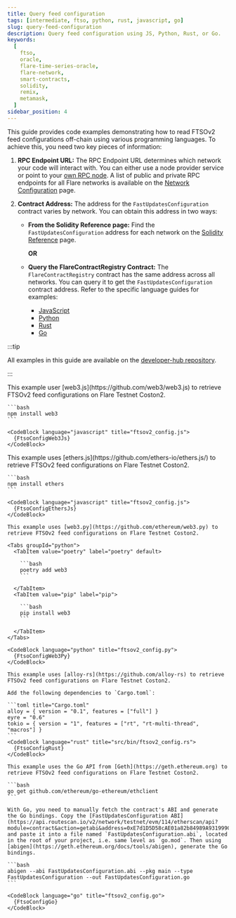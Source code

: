 ```yaml
---
title: Query feed configuration
tags: [intermediate, ftso, python, rust, javascript, go]
slug: query-feed-configuration
description: Query feed configuration using JS, Python, Rust, or Go.
keywords:
  [
    ftso,
    oracle,
    flare-time-series-oracle,
    flare-network,
    smart-contracts,
    solidity,
    remix,
    metamask,
  ]
sidebar_position: 4
---
```



This guide provides code examples demonstrating how to read FTSOv2 feed configurations off-chain using various programming languages. To achieve this, you need two key pieces of information:

1. **RPC Endpoint URL:** The RPC Endpoint URL determines which network your code will interact with. You can either use a node provider service or point to your [own RPC node](/run-node/rpc-node). A list of public and private RPC endpoints for all Flare networks is available on the [Network Configuration](/network/overview#configuration) page.

2. **Contract Address:** The address for the `FastUpdatesConfiguration` contract varies by network. You can obtain this address in two ways:

   - **From the Solidity Reference page:** Find the `FastUpdatesConfiguration` address for each network on the [Solidity Reference](../solidity-reference) page.

     **OR**

   - **Query the FlareContractRegistry Contract:** The `FlareContractRegistry` contract has the same address across all networks. You can query it to get the `FastUpdatesConfiguration` contract address. Refer to the specific language guides for examples:
     - [JavaScript](/network/guides/flare-for-javascript-developers#make-query)
     - [Python](/network/guides/flare-for-python-developers#make-query)
     - [Rust](/network/guides/flare-for-rust-developers#make-query)
     - [Go](/network/guides/flare-for-go-developers#make-query)

:::tip

All examples in this guide are available on the [developer-hub repository](https://github.com/flare-foundation/developer-hub/tree/main/examples).

:::

<Tabs block>
  <TabItem value="web3js" label="web3.js" default>
    This example user [web3.js](https://github.com/web3/web3.js) to retrieve FTSOv2 feed configurations on Flare Testnet Coston2.
    
    ```bash
    npm install web3
    ```

    <CodeBlock language="javascript" title="ftsov2_config.js">
      {FtsoConfigWeb3Js}
    </CodeBlock>

  </TabItem>
  <TabItem value="ethersjs" label="ethers.js">
    This example uses [ethers.js](https://github.com/ethers-io/ethers.js/) to retrieve FTSOv2 feed configurations on Flare Testnet Coston2.
    
    ```bash
    npm install ethers
    ```
    
    <CodeBlock language="javascript" title="ftsov2_config.js">
      {FtsoConfigEthersJs}
    </CodeBlock>

  </TabItem>
  <TabItem value="web3py" label="web3.py">

    This example uses [web3.py](https://github.com/ethereum/web3.py) to retrieve FTSOv2 feed configurations on Flare Testnet Coston2.

    <Tabs groupId="python">
      <TabItem value="poetry" label="poetry" default>

        ```bash
        poetry add web3
        ```

      </TabItem>
      <TabItem value="pip" label="pip">

        ```bash
        pip install web3
        ```

      </TabItem>
    </Tabs>

    <CodeBlock language="python" title="ftsov2_config.py">
      {FtsoConfigWeb3Py}
    </CodeBlock>

  </TabItem>
  <TabItem value="alloyrs" label="alloy-rs">

    This example uses [alloy-rs](https://github.com/alloy-rs) to retrieve FTSOv2 feed configurations on Flare Testnet Coston2.

    Add the following dependencies to `Cargo.toml`:

    ```toml title="Cargo.toml"
    alloy = { version = "0.1", features = ["full"] }
    eyre = "0.6"
    tokio = { version = "1", features = ["rt", "rt-multi-thread", "macros"] }
    ```
    <CodeBlock language="rust" title="src/bin/ftsov2_config.rs">
      {FtsoConfigRust}
    </CodeBlock>

  </TabItem>
  <TabItem value="goethereum" label="go-ethereum">

    This example uses the Go API from [Geth](https://geth.ethereum.org) to retrieve FTSOv2 feed configurations on Flare Testnet Coston2.

    ```bash
    go get github.com/ethereum/go-ethereum/ethclient
    ```

    With Go, you need to manually fetch the contract's ABI and generate the Go bindings. Copy the [FastUpdatesConfiguration ABI](https://api.routescan.io/v2/network/testnet/evm/114/etherscan/api?module=contract&action=getabi&address=0xE7d1D5D58cAE01a82b84989A931999Cb34A86B14&format=raw) and paste it into a file named `FastUpdatesConfiguration.abi`, located in the root of your project, i.e. same level as `go.mod`. Then using [abigen](https://geth.ethereum.org/docs/tools/abigen), generate the Go bindings.

    ```bash
    abigen --abi FastUpdatesConfiguration.abi --pkg main --type FastUpdatesConfiguration --out FastUpdatesConfiguration.go
    ```

    <CodeBlock language="go" title="ftsov2_config.go">
      {FtsoConfigGo}
    </CodeBlock>

  </TabItem>
</Tabs>
